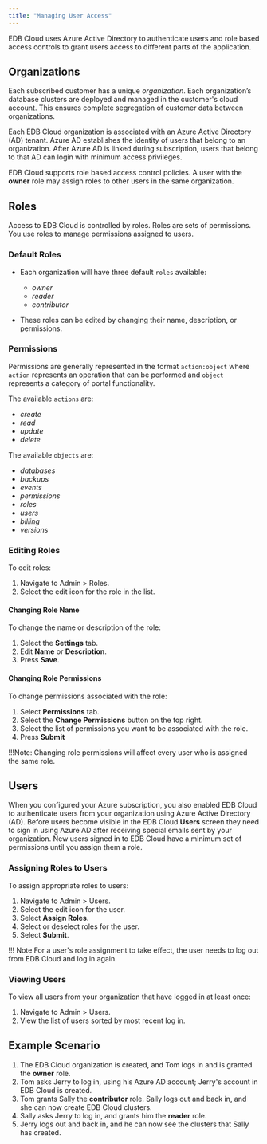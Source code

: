 ```yaml
---
title: "Managing User Access"
---
```


EDB Cloud uses Azure Active Directory to authenticate users and role based access controls to grant users access to different parts of the application.

## Organizations

Each subscribed customer has a unique *organization*. Each organization’s database clusters are deployed and managed in the customer's cloud account. This ensures complete segregation of customer data between organizations.

Each EDB Cloud organization is associated with an Azure Active Directory (AD) tenant. Azure AD establishes the identity of users that belong to an organization. After Azure AD is linked during subscription, users that belong to that AD can login with minimum access privileges.

EDB Cloud supports role based access control policies. A user with the **owner** role may assign roles to other users in the same organization. 

## Roles
Access to EDB Cloud is controlled by roles. Roles are sets of permissions. You use roles to manage permissions assigned to users.

### Default Roles

* Each organization will have three default `roles` available:
  * _owner_
  * _reader_
  * _contributor_  

* These roles can be edited by changing their name, description, or permissions.

### Permissions

Permissions are generally represented in the format `action:object` where `action` represents an operation that can be performed and `object` represents a category of portal functionality.

The available `actions` are:
* _create_
* _read_
* _update_
* _delete_

The available `objects` are:
* _databases_
* _backups_
* _events_
* _permissions_
* _roles_
* _users_
* _billing_
* _versions_


### Editing Roles

To edit roles:
1. Navigate to Admin > Roles.
2. Select the edit icon for the role in the list.

#### Changing Role Name

To change the name or description of the role:
1. Select the **Settings** tab.
2. Edit **Name** or **Description**.
3. Press **Save**.

#### Changing Role Permissions

To change permissions associated with the role:
1. Select **Permissions** tab.
2. Select the **Change Permissions** button on the top right.
3. Select the list of permissions you want to be associated with the role.
4. Press **Submit**

!!!Note: Changing role permissions will affect every user who is assigned the same role. 

## Users

When you configured your Azure subscription, you also enabled EDB Cloud to authenticate users from your organization using Azure Active Directory (AD). Before users become visible in the EDB Cloud **Users** screen they need to sign in using Azure AD after receiving special emails sent by your organization. New users signed in to EDB Cloud have a minimum set of permissions until you assign them a role.

### Assigning Roles to Users
To assign appropriate roles to users:
1. Navigate to Admin > Users.
2. Select the edit icon for the user.
3. Select **Assign Roles**.
4. Select or deselect roles for the user.
5. Select **Submit**.

!!! Note
    For a user's role assignment to take effect, the user needs to log out from EDB Cloud and log in again.

### Viewing Users

To view all users from your organization that have logged in at least once:

1. Navigate to Admin > Users.
2. View the list of users sorted by most recent log in.

## Example Scenario

1. The EDB Cloud organization is created, and Tom logs in and is granted the **owner** role.
1. Tom asks Jerry to log in, using his Azure AD account; Jerry's account in EDB Cloud is created.
1. Tom grants Sally the **contributor** role. Sally logs out and back in, and she can now create EDB Cloud clusters.
1. Sally asks Jerry to log in, and grants him the **reader** role.
1. Jerry logs out and back in, and he can now see the clusters that Sally has created.

